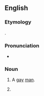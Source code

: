 {{also|knob-jockey|nob jockey}}
==English==

===Etymology===
{{shitgibbon|en|knob|jockey}}.

===Pronunciation===
* {{audio|en|En-au-knob jockey.ogg|Audio (AU)}}

===Noun===
{{en-noun}}

{{tlb|en|UK|vulgar|slang|derogatory}}
# A [[gay]] [[man]].
# {{ng|Term of abuse.}}
#: {{usex|en|Ruining a barbecue by burning the meat. You really are a complete '''knob jockey'''.}}